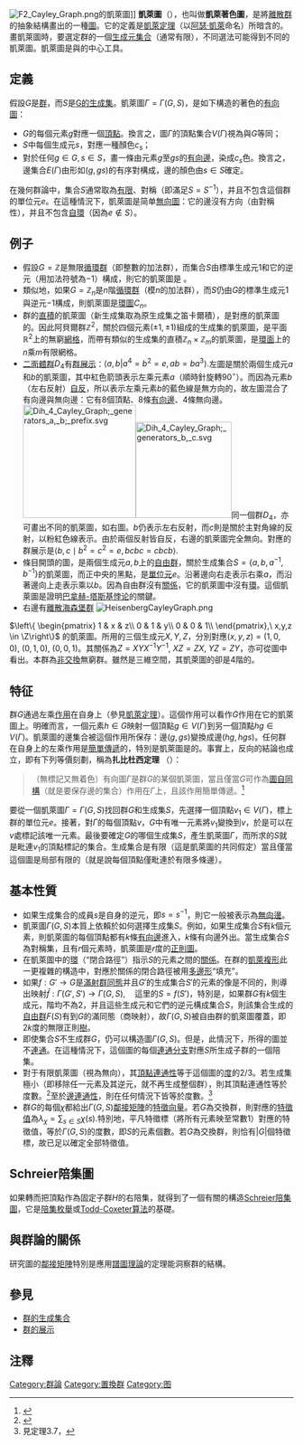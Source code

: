 [[File:F2_Cayley_Graph.png|thumb]]的凱萊圖]]
'''凱萊圖'''（{{lang-en|Cayley graph}}），也叫做'''凱萊著色圖'''，是將[[離散群|離散群]]的抽象結構畫出的一種[[圖_(數學)|圖]]。它的定義是[[凱萊定理|凱萊定理]]（以[[阿瑟·凱萊|阿瑟·凱萊]]命名）所暗含的。畫凱萊圖時，要選定群的一個[[群的生成集合|生成元集合]]（通常有限），不同選法可能得到不同的凱萊圖。凱萊圖是{{le|組合群論|Combinatorial group theory
}}與{{le|幾何群論|Geometric group theory}}的中心工具。

== 定義 ==

假設<math>G </math>是[[群|群]]，而<math>S </math>是[[群的生成集合|G的生成集]]。凱萊圖<math>\Gamma=\Gamma(G,S) </math>，是如下構造的著色的[[有向圖|有向圖]]：
* <math>G </math>的每個元素<math>g </math>對應一個[[顶点_(图论)|頂點]]。換言之，圖<math>\Gamma </math>的頂點集合<math>V(\Gamma) </math>視為與<math>G </math>等同；
* <math>S </math>中每個生成元<math>s </math>，對應一種顏色<math>c_s </math>；
* 對於任何<math>g\in G, s\in S</math>，畫一條由元素<math>g </math>至<math>gs </math>的[[有向邊|有向邊]]，染成<math>c_s </math>色。換言之，邊集合<math>E(\Gamma) </math>由形如<math>(g, gs) </math>的有序對構成，邊的顏色由<math>s\in S</math>確定。

在幾何群論中，集合<math>S </math>通常取為[[有限集|有限]]、對稱（即滿足<math>S=S^{-1} </math>），并且不包含這個群的單位元<math>e</math>。在這種情況下，凱萊圖是简单[[無向圖|無向圖]]：它的邊沒有方向（由對稱性），并且不包含[[自環|自環]]（因為<math>e \notin S</math>）。

== 例子 ==

* 假設<math>G = \mathbb Z</math>是無限[[循環群|循環群]]（即整數的加法群），而集合<math>S</math>由標準生成元<math>1</math>和它的逆元（用加法符號為<math>-1</math>）構成，則它的凱萊圖是{{le|道路圖|Path graph|無窮鏈}}<!--與[[道路_(圖論)|道路 (圖論)]]有差異-->。
* 類似地，如果<math>G = \mathbb Z_n</math>是<math>n</math>階[[循環群|循環群]]（模<math>n</math>的加法群），而<math>S</math>仍由<math>G</math>的標準生成元<math>1</math>與逆元<math>-1</math>構成，則凱萊圖是[[循環圖|環圖]]<math>C_n</math>。
* 群的[[直積|直積]]的凱萊圖（新生成集取為原生成集之笛卡爾積），是對應的凱萊圖的{{le|圖的笛卡爾積|Cartesian product of graphs|笛卡爾積}}。因此阿貝爾群<math>\mathbb Z^2</math>，關於四個元素<math>(\pm 1, \pm 1)</math>組成的生成集的凱萊圖，是平面<math>\mathbb R^2</math>上的無窮[[網格圖|網格]]，而帶有類似的生成集的直積<math>\mathbb Z_n \times \mathbb Z_m</math>的凱萊圖，是[[環面|環面]]上的<math>n</math>乘<math>m</math>有限網格。
* [[二面體群|二面體群]]<math>D_4</math>有[[群的展示|群展示]]：<math display=block> \langle a, b | a^4 = b^2 = e, a b = b a^3 \rangle. </math>左圖是關於兩個生成元<math>a</math>和<math>b</math>的凱萊圖，其中紅色箭頭表示左乘元素<math>a</math>（順時針旋轉<math>90^\circ</math>）。而因為元素<math>b</math>（左右反射）[[凱萊表|自反]]，所以表示左乘元素<math>b</math>的藍色線是無方向的，故左圖混合了有向邊與無向邊：它有<math>8</math>個頂點、<math>8</math>條[[有向邊|有向邊]]、<math>4</math>條無向邊。[[File:Dih_4_Cayley_Graph;_generators_a,_b;_prefix.svg|200px]][[File:Dih_4_Cayley_Graph;_generators_b,_c.svg|170px]]同一個群<math>D_4</math>，亦可畫出不同的凱萊圖，如右圖。<math>b</math>仍表示左右反射，而<math>c</math>則是關於主對角線的反射，以粉紅色線表示。由於兩個反射皆自反，右邊的凱萊圖完全無向。對應的群展示是<math display=block> \langle b, c \mid b^2 = c^2 = e, bcbc = cbcb \rangle. </math>
* 條目開頭的圖，是兩個生成元<math>a, b</math>上的[[自由群|自由群]]，關於生成集合<math>S = \{a, b, a^{-1}, b^{-1}\}</math>的凱萊圖，而正中央的黑點，是[[單位元|單位元]]<math>e</math>。沿著邊向右走表示右乘<math>a</math>，而沿著邊向上走表示乘以<math>b</math>。因為自由群沒有[[群的展示|關係]]，它的凱萊圖中沒有[[環_(圖論)|環]]。這個凱萊圖是證明[[巴拿赫-塔斯基悖论|巴拿赫-塔斯基悖论]]的關鍵。
*右邊有[[離散海森堡群|離散海森堡群]] [[Image:HeisenbergCayleyGraph.png|thumb]]
<math display = block>\left\{ \begin{pmatrix}
 1 & x & z\\
 0 & 1 & y\\
 0 & 0 & 1\\
\end{pmatrix},\ x,y,z \in \Z\right\} </math>
的凱萊圖。所用的三個生成元<math>X, Y, Z</math>，分別對應<math>(x, y, z) = (1, 0, 0),\ (0, 1, 0),\ (0, 0, 1)</math>。其關係為<math>Z = XYX^{-1}Y^{-1},\ XZ = ZX,\ YZ = ZY</math>，亦可從圖中看出。本群為[[非阿貝爾群|非交換]]無窮群。雖然是三維空間，其凱萊圖的{{le|增長率 (群論)|Growth rate (group theory)|增長}}卻是<math>4</math>階的。{{Citation needed|date=September 2020}}

== 特征 ==

群<math>G</math>通過左乘[[群作用|作用]]在自身上（參見[[凱萊定理|凱萊定理]]）。這個作用可以看作<math>G</math>作用在它的凱萊圖上。明確而言，一個元素<math>h\in G</math>映射一個頂點<math>g\in V(\Gamma)</math>到另一個頂點<math>hg\in V(\Gamma)</math>。凱萊圖的邊集合被這個作用所保存：邊<math>(g,gs)</math>變換成邊<math>(hg,hgs)</math>。任何群在自身上的左乘作用是[[群作用|簡單傳遞]]的，特別是凱萊圖是{{le|頂點傳遞圖|Vertex-transitive graph|頂點傳遞}}的。事實上，反向的結論也成立，即有下列等價刻劃，稱為'''扎比杜西定理'''<!--按[[WP:外語譯音表/德語|WP:外語譯音表/德語]]暫譯-->（{{lang-en|Sabidussi's Theorem}}）：

<blockquote>
（無標記又無着色）有向圖<math>\Gamma</math>是群<math>G</math>的某個凱萊圖，當且僅當<math>G</math>可作為[[圖自同構|圖自同構]]（就是要保存邊的集合）作用在<math>\Gamma</math>上，且該作用簡單傳遞。<ref>{{cite journal|first= Gert |last=Sabidussi|journal=Proceedings of the American Mathematical Society |date=October 1958 |volume=9 |number=5|pages=800–4|title=On a class of fixed-point-free graphs|trans-title = 論一類無不動點的圖 |jstor=2033090 |doi=10.1090/s0002-9939-1958-0097068-7|doi-access=free|language = en }}</ref>
</blockquote>

要從一個凱萊圖<math>\Gamma=\Gamma(G,S)</math>找回群<math>G</math>和生成集<math>S</math>，先選擇一個頂點<math>v_1\in V(\Gamma)</math>，標上群的單位元<math>e</math>。接著，對<math>\Gamma</math>的每個頂點<math>v</math>，<math>G</math>中有唯一元素將<math>v_1</math>變換到<math>v</math>，於是可以在<math>v</math>處標記該唯一元素。最後要確定<math>G</math>的哪個生成集<math>S</math>，產生凱萊圖<math>\Gamma</math>，而所求的<math>S</math>就是毗連<math>v_1</math>的頂點標記的集合。生成集合是有限（這是凱萊圖的共同假定）當且僅當這個圖是局部有限的（就是說每個頂點僅毗連於有限多條邊）。

== 基本性質 ==

* 如果生成集合的成員<math>s</math>是自身的逆元，即<math>s=s^{-1}</math>，則它一般被表示為[[無向邊|無向邊]]。
* 凱萊圖<math>\Gamma(G,S)</math>本質上依賴於如何選擇生成集<math>S</math>。例如，如果生成集合<math>S</math>有<math>k</math>個元素，則凱萊圖的每個頂點都有<math>k</math>條[[有向邊|有向邊]]進入，<math>k</math>條有向邊外出。當生成集合<math>S</math>為對稱集，且有<math>r</math>個元素時，凱萊圖是<math>r</math>度的[[正則圖|正則圖]]。
* 在凱萊圖中的[[路徑_(圖論)|環]]（“閉合路徑”）指示<math>S</math>的元素之間的[[群的展示|關係]]。在群的[[凱萊複形|凱萊複形]]此一更複雜的構造中，對應於關係的閉合路徑被用[[多邊形|多邊形]]“填充”。 
* 如果<math>f: G'\to G</math>是[[滿射|滿射]][[群同態|群同態]]并且<math>G'</math>的生成集合<math>S'</math>的元素的像是不同的，則導出{{le|圖覆疊|Covering graph}}映射<math display = block> \bar{f}: \Gamma(G',S')\to \Gamma(G,S),\quad</math>這里的<math>S=f(S') </math>，特別是，如果群<math>G</math>有<math>k</math>個生成元，階均不為<math>2</math>，并且這些生成元和它們的逆元構成集合<math>S</math>，則該集合生成的[[自由群|自由群]]<math>F(S)</math>有到<math>G</math>的滿同態（商映射），故<math>\Gamma(G,S)</math>被自由群的凱萊圖覆蓋，即<math>2k</math>度的無限正則[[樹_(圖論)|樹]]。
* 即使集合<math>S</math>不生成群<math>G</math>，仍可以構造圖<math>\Gamma(G,S)</math>。但是，此情況下，所得的圖並不[[連通圖|連通]]。在這種情況下，這個圖的每個[[連通分量_(圖論)|連通分支]]對應<math>S</math>所生成子群的一個陪集。
* 對于有限凱萊圖（視為無向），其[[連通圖|頂點連通性]]等于這個圖的[[度_(圖論)|度]]的<math>2/3</math>。若生成集極小（即移除任一元素及其逆元，就不再生成整個群），則其頂點連通性等於度數。<ref>{{cite book|title=Technical Report TR-94-10|author=Babai, L.|year=1996|publisher=University of Chicago}}{{cite web |url=http://www.cs.uchicago.edu/files/tr_authentic/TR-94-10.ps |title=存档副本 |accessdate=2010-08-29 |deadurl=yes |archiveurl=https://web.archive.org/web/20100611212234/http://www.cs.uchicago.edu/files/tr_authentic/TR-94-10.ps |archivedate=2010-06-11 }}</ref>至於[[連通圖|邊連通性]]，則在任何情況下皆等於度數。<ref>見定理3.7，{{cite book|chapter=27. Automorphism groups, isomorphism, reconstruction|trans-chapter=第27章：自同構群、同構、重構|title=Handbook of Combinatorics|trans-title=組合手冊|pages=1447–1540|editor1-first=Ronald L.|editor1-last=Graham|editor1-link=葛立恆|editor2-first=Martin|editor2-last=Grötschel|editor3-first=László|editor3-last=Lovász|editor3-link=洛瓦茲·拉茲洛|first=László|last=Babai|publisher=Elsevier|volume=1|isbn=9780444823465|url=https://books.google.com/books?id=5Y9NCwlx63IC|year=1995|chapter-url=http://people.cs.uchicago.edu/~laci/handbook/handbookchapter27.pdf|access-date=2021-09-29|archive-date=2021-04-22|archive-url=https://web.archive.org/web/20210422001319/https://books.google.com/books?id=5Y9NCwlx63IC}}</ref>
* 群<math>G</math>的每個{{le|乘性特徵標|Multiplicative character}}<math>\chi</math>都給出<math>\Gamma(G,S)</math>[[鄰接矩陣|鄰接矩陣]]的[[特徵向量|特徵向量]]。若<math>G</math>為交換群，則對應的[[特徵值|特徵值]]為<math>\lambda_\chi=\sum_{s\in S}\chi(s).</math>特別地，平凡特徵標（將所有元素映至常數<math>1</math>）對應的特徵值，等於<math>\Gamma(G,S)</math>的度數，即<math>S</math>的元素個數。若<math>G</math>為交換群，則恰有<math>|G|</math>個特徵標，故已足以確定全部特徵值。

== Schreier陪集圖 ==

如果轉而把頂點作為固定子群<math>H</math>的右陪集，就得到了一個有關的構造[[Schreier陪集圖|Schreier陪集圖]]，它是[[陪集枚舉|陪集枚舉]]或[[Todd-Coxeter算法|Todd-Coxeter算法]]的基礎。

== 與群論的關係 ==

研究圖的[[鄰接矩陣|鄰接矩陣]]特別是應用[[譜圖理論|譜圖理論]]的定理能洞察群的結構。

== 參見 ==

* [[群的生成集合|群的生成集合]]
* [[群的展示|群的展示]]

== 注釋 ==
{{reflist}}

[[Category:群論|Category:群論]]
[[Category:置換群|Category:置換群]]
[[Category:图|Category:图]]